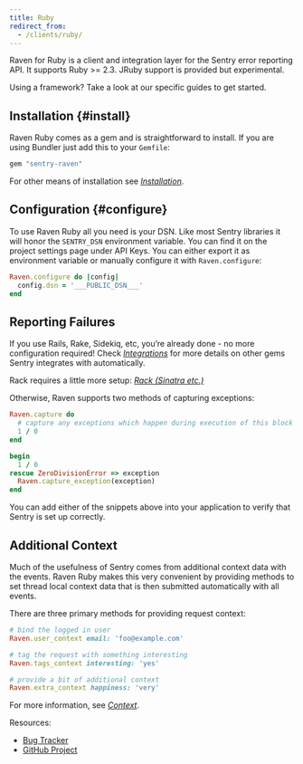 ```yaml
---
title: Ruby
redirect_from:
  - /clients/ruby/
---
```


Raven for Ruby is a client and integration layer for the Sentry error reporting API. It supports Ruby >= 2.3. JRuby support is provided but experimental.

Using a framework? Take a look at our specific guides to get started.

<GuideGrid platform="ruby" />

## Installation {#install}

Raven Ruby comes as a gem and is straightforward to install. If you are using Bundler just add this to your `Gemfile`:

```ruby
gem "sentry-raven"
```

For other means of installation see [_Installation_](/platform/ruby/install/).

## Configuration {#configure}

To use Raven Ruby all you need is your DSN. Like most Sentry libraries it will honor the `SENTRY_DSN` environment variable. You can find it on the project settings page under API Keys. You can either export it as environment variable or manually configure it with `Raven.configure`:

```ruby
Raven.configure do |config|
  config.dsn = '___PUBLIC_DSN___'
end
```

## Reporting Failures

If you use Rails, Rake, Sidekiq, etc, you’re already done - no more configuration required! Check [_Integrations_](/platform/ruby/integrations/) for more details on other gems Sentry integrates with automatically.

Rack requires a little more setup: [_Rack (Sinatra etc.)_](/platform/ruby/guides/rack/)

Otherwise, Raven supports two methods of capturing exceptions:

```ruby
Raven.capture do
  # capture any exceptions which happen during execution of this block
  1 / 0
end

begin
  1 / 0
rescue ZeroDivisionError => exception
  Raven.capture_exception(exception)
end
```

You can add either of the snippets above into your application to verify that Sentry is set up correctly.

## Additional Context

Much of the usefulness of Sentry comes from additional context data with the events. Raven Ruby makes this very convenient by providing methods to set thread local context data that is then submitted automatically with all events.

There are three primary methods for providing request context:

```ruby
# bind the logged in user
Raven.user_context email: 'foo@example.com'

# tag the request with something interesting
Raven.tags_context interesting: 'yes'

# provide a bit of additional context
Raven.extra_context happiness: 'very'
```

For more information, see [_Context_](/platform/ruby/context/).

Resources:

- [Bug Tracker](http://github.com/getsentry/raven-ruby/issues)
- [GitHub Project](http://github.com/getsentry/raven-ruby)
